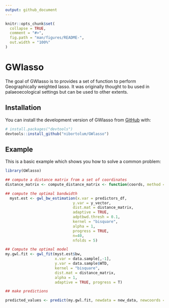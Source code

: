 ```yaml
---
output: github_document
---
```


<!-- README.md is generated from README.Rmd. Please edit that file -->

```r
knitr::opts_chunk$set(
  collapse = TRUE,
  comment = "#>",
  fig.path = "man/figures/README-",
  out.width = "100%"
)
```

# GWlasso

<!-- badges: start -->
<!-- badges: end -->

The goal of GWlasso is to provides a set of function to perform Geographically weighted lasso. It was originally thought to bu used in palaeoecological settings but can be used to other extents. 

## Installation

You can install the development version of GWlasso from [GitHub](https://github.com/) with:

``` r
# install.packages("devtools")
devtools::install_github("nibortolum/GWlasso")
```

## Example

This is a basic example which shows you how to solve a common problem:

```r
library(GWlasso)

## compute a distance matrix from a set of coordinates
distance_matrix <- compute_distance_matrix <- function(coords, method = "euclidean", add.noise = FALSE)

## compute the optimal bandwidth 
  myst.est <- gwl_bw_estimation(x.var = predictors_df, 
                              y.var = y_vector,
                              dist.mat = distance_matrix,
                              adaptive = TRUE,
                              adptbwd.thresh = 0.1,
                              kernel = "bisquare",
                              alpha = 1,
                              progress = TRUE,
                              n=40,
                              nfolds = 5)

## Compute the optimal model
my.gwl.fit <- gwl_fit(myst.est$bw,
                      x.var = data.sample[,-1], 
                      y.var = data.sample$WTD,
                      kernel = "bisquare",
                      dist.mat = distance_matrix, 
                      alpha = 1, 
                      adaptive = TRUE, progress = T)

## make predictions 

predicted_values <- predict(my.gwl.fit, newdata = new_data, newcoords = new_coords)
```



